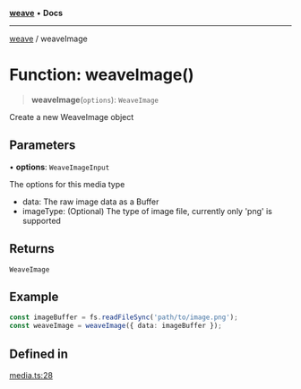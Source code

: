 [**weave**](/reference/typescript-sdk/weave/index) • **Docs**

***

[weave](/reference/typescript-sdk/weave/index) / weaveImage

# Function: weaveImage()

> **weaveImage**(`options`): `WeaveImage`

Create a new WeaveImage object

## Parameters

• **options**: `WeaveImageInput`

The options for this media type
   - data: The raw image data as a Buffer
   - imageType: (Optional) The type of image file, currently only 'png' is supported

## Returns

`WeaveImage`

## Example

```ts
const imageBuffer = fs.readFileSync('path/to/image.png');
const weaveImage = weaveImage({ data: imageBuffer });
```

## Defined in

[media.ts:28](https://github.com/wandb/weave/blob/e2313369cb35bc1b6f97c70539926dd951ead21e/sdks/node/src/media.ts#L28)